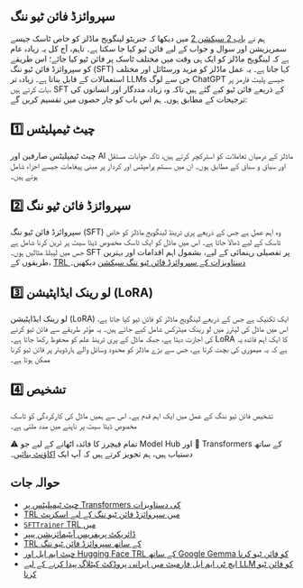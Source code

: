 ## **سپروائزڈ فائن ٹیو ننگ**

ہم نے [باب 2 سیکشن 2](/course/chapter2/2) میں دیکھا کہ جنریٹو لینگویج ماڈلز کو خاص ٹاسک جیسے سمریزیشن اور سوال و جواب کے لیے فائن ٹیو کیا جا سکتا ہے۔ تاہم، آج کل یہ زیادہ عام ہے کہ لینگویج ماڈلز کو ایک ہی وقت میں مختلف ٹاسک پر فائن ٹیو کیا جائے؛ اس طریقے کو سپروائزڈ فائن ٹیو ننگ (SFT) کہا جاتا ہے۔ یہ عمل ماڈلز کو مزید ورسٹائل اور مختلف استعمالات کے قابل بناتا ہے۔ زیادہ تر LLMs جن سے لوگ ChatGPT جیسے پلیٹ فارمز پر بات کرتے ہیں، SFT کے ذریعے فائن ٹیو کیے گئے ہیں تاکہ وہ زیادہ مددگار اور انسانوں کی ترجیحات کے مطابق ہوں۔ ہم اس باب کو چار حصوں میں تقسیم کریں گے:

## 1️⃣ چیٹ ٹیمپلیٹس

چیٹ ٹیمپلیٹس صارفین اور AI ماڈلز کے درمیان تعاملات کو اسٹرکچر کرتے ہیں، تاکہ جوابات مستقل اور سیاق و سباق کے مطابق ہوں۔ ان میں سسٹم پرامپٹس اور کردار پر مبنی پیغامات جیسے اجزاء شامل ہوتے ہیں۔

## 2️⃣ سپروائزڈ فائن ٹیو ننگ

سپروائزڈ فائن ٹیو ننگ (SFT) وہ اہم عمل ہے جس کے ذریعے پری ٹرینڈ لینگویج ماڈلز کو خاص ٹاسک کے لیے ڈھالا جاتا ہے۔ اس میں ماڈل کو ایک ٹاسک مخصوص ڈیٹا سیٹ پر ٹرین کرنا شامل ہے جس میں لیبلڈ مثالیں ہوں۔ SFT پر تفصیلی رہنمائی کے لیے، بشمول اہم اقدامات اور بہترین طریقوں کے، [TRL دستاویزات کے سپروائزڈ فائن ٹیو ننگ سیکشن](https://huggingface.co/docs/trl/en/sft_trainer) دیکھیں۔

## 3️⃣ لو رینک ایڈاپٹیشن (LoRA)

لو رینک ایڈاپٹیشن (LoRA) ایک تکنیک ہے جس کے ذریعے لینگویج ماڈلز کو فائن ٹیو کیا جاتا ہے، اس میں ماڈل کی لیئرز میں لو رینک میٹرکس شامل کیے جاتے ہیں۔ یہ مؤثر طریقے سے فائن ٹیو کرنے کی اجازت دیتا ہے، جبکہ ماڈل کے پری ٹرینڈ علم کو محفوظ رکھا جاتا ہے۔ LoRA کا ایک اہم فائدہ یہ ہے کہ یہ میموری کی بچت کرتا ہے، جس سے بڑے ماڈلز کو محدود وسائل والے ہارڈویئر پر فائن ٹیو کرنا ممکن ہوتا ہے۔

## 4️⃣ تشخیص

تشخیص فائن ٹیو ننگ کے عمل میں ایک اہم قدم ہے۔ اس سے ہمیں ماڈل کی کارکردگی کو ٹاسک مخصوص ڈیٹا سیٹ پر ناپنے میں مدد ملتی ہے۔

<Tip>
⚠️ تمام فیچرز کا فائدہ اٹھانے کے لیے جو Model Hub اور 🤗 Transformers کے ساتھ دستیاب ہیں، ہم تجویز کرتے ہیں کہ آپ ایک <a href="https://huggingface.co/join">اکاؤنٹ بنائیں</a>۔
</Tip>

## حوالہ جات

- [چیٹ ٹیمپلیٹس پر Transformers کی دستاویزات](https://huggingface.co/docs/transformers/main/en/chat_templating)
- [TRL میں سپروائزڈ فائن ٹیو ننگ کے لیے اسکرپٹ](https://github.com/huggingface/trl/blob/main/trl/scripts/sft.py)
- [`SFTTrainer` TRL میں](https://huggingface.co/docs/trl/main/en/sft_trainer)
- [ڈائریکٹ پریفریس آپٹیمائزیشن پیپر](https://arxiv.org/abs/2305.18290)
- [TRL کے ساتھ سپروائزڈ فائن ٹیو ننگ](https://huggingface.co/docs/trl/sft_trainer)
- [چیٹ ایم ایل اور Hugging Face TRL کے ساتھ Google Gemma کو فائن ٹیو کرنا](https://github.com/huggingface/alignment-handbook)
- [ایچ ٹی ایم ایل فارمیٹ میں ایرانی پروڈکٹ کیٹلاگ پیدا کرنے کے لیے LLM کو فائن ٹیو کرنا](https://huggingface.co/learn/cookbook/en/fine_tuning_llm_to_generate_persian_product_catalogs_in_json_format)
